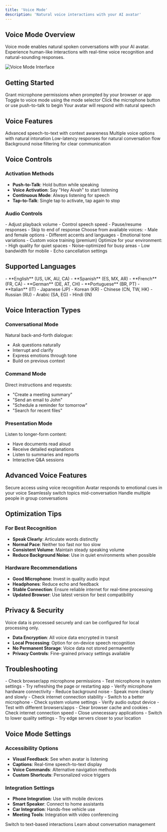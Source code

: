 ```yaml
---
title: 'Voice Mode'
description: 'Natural voice interactions with your AI avatar'
---
```


## Voice Mode Overview

Voice mode enables natural spoken conversations with your AI avatar. Experience human-like interactions with real-time voice recognition and natural-sounding responses.

<img src="/images/voice-interface.png" alt="Voice Mode Interface" />

## Getting Started

<Steps>
  <Step title="Enable Microphone">
    Grant microphone permissions when prompted by your browser or app
  </Step>
  <Step title="Select Voice Mode">
    Toggle to voice mode using the mode selector
  </Step>
  <Step title="Start Speaking">
    Click the microphone button or use push-to-talk to begin
  </Step>
  <Step title="Listen and Respond">
    Your avatar will respond with natural speech
  </Step>
</Steps>

## Voice Features

<CardGroup cols={2}>
  <Card title="Natural Speech Recognition" icon="ear">
    Advanced speech-to-text with context awareness
  </Card>
  <Card title="Human-like Voices" icon="volume-high">
    Multiple voice options with natural intonation
  </Card>
  <Card title="Real-time Processing" icon="bolt">
    Low-latency responses for natural conversation flow
  </Card>
  <Card title="Noise Reduction" icon="shield">
    Background noise filtering for clear communication
  </Card>
</CardGroup>

## Voice Controls

### Activation Methods
- **Push-to-Talk**: Hold button while speaking
- **Voice Activation**: Say "Hey Aivah" to start listening
- **Continuous Mode**: Always listening for speech
- **Tap-to-Talk**: Single tap to activate, tap again to stop

### Audio Controls
<AccordionGroup>
  <Accordion title="Volume & Speed">
    - Adjust playback volume
    - Control speech speed
    - Pause/resume responses
    - Skip to end of response
  </Accordion>

  <Accordion title="Voice Selection">
    Choose from available voices:
    - Male and female options
    - Different accents and languages
    - Emotional tone variations
    - Custom voice training (premium)
  </Accordion>

  <Accordion title="Audio Quality">
    Optimize for your environment:
    - High quality for quiet spaces
    - Noise-optimized for busy areas
    - Low bandwidth for mobile
    - Echo cancellation settings
  </Accordion>
</AccordionGroup>

## Supported Languages

<Tabs>
  <Tab title="Primary Languages">
    - **English** (US, UK, AU, CA)
    - **Spanish** (ES, MX, AR)
    - **French** (FR, CA)
    - **German** (DE, AT, CH)
    - **Portuguese** (BR, PT)
    - **Italian** (IT)
  </Tab>
  
  <Tab title="Additional Languages">
    - Japanese (JP)
    - Korean (KR)
    - Chinese (CN, TW, HK)
    - Russian (RU)
    - Arabic (SA, EG)
    - Hindi (IN)
  </Tab>
</Tabs>

## Voice Interaction Types

### Conversational Mode
Natural back-and-forth dialogue:
- Ask questions naturally
- Interrupt and clarify
- Express emotions through tone
- Build on previous context

### Command Mode
Direct instructions and requests:
- "Create a meeting summary"
- "Send an email to John"
- "Schedule a reminder for tomorrow"
- "Search for recent files"

### Presentation Mode
Listen to longer-form content:
- Have documents read aloud
- Receive detailed explanations
- Listen to summaries and reports
- Interactive Q&A sessions

## Advanced Voice Features

<CardGroup cols={2}>
  <Card title="Voice Biometrics" icon="fingerprint">
    Secure access using voice recognition
  </Card>
  <Card title="Emotion Detection" icon="heart">
    Avatar responds to emotional cues in your voice
  </Card>
  <Card title="Context Switching" icon="arrows-left-right">
    Seamlessly switch topics mid-conversation
  </Card>
  <Card title="Multi-Speaker" icon="users">
    Handle multiple people in group conversations
  </Card>
</CardGroup>

## Optimization Tips

### For Best Recognition
- **Speak Clearly**: Articulate words distinctly
- **Normal Pace**: Neither too fast nor too slow
- **Consistent Volume**: Maintain steady speaking volume
- **Reduce Background Noise**: Use in quiet environments when possible

### Hardware Recommendations
- **Good Microphone**: Invest in quality audio input
- **Headphones**: Reduce echo and feedback
- **Stable Connection**: Ensure reliable internet for real-time processing
- **Updated Browser**: Use latest version for best compatibility

## Privacy & Security

<Warning>
  Voice data is processed securely and can be configured for local processing only.
</Warning>

- **Data Encryption**: All voice data encrypted in transit
- **Local Processing**: Option for on-device speech recognition
- **No Permanent Storage**: Voice data not stored permanently
- **Privacy Controls**: Fine-grained privacy settings available

## Troubleshooting

<AccordionGroup>
  <Accordion title="Microphone Not Working">
    - Check browser/app microphone permissions
    - Test microphone in system settings
    - Try refreshing the page or restarting app
    - Verify microphone hardware connectivity
  </Accordion>

  <Accordion title="Poor Speech Recognition">
    - Reduce background noise
    - Speak more clearly and slowly
    - Check internet connection stability
    - Switch to a better microphone
  </Accordion>

  <Accordion title="Audio Playback Issues">
    - Check system volume settings
    - Verify audio output device
    - Test with different browsers/apps
    - Clear browser cache and cookies
  </Accordion>

  <Accordion title="Latency Problems">
    - Check internet connection speed
    - Close unnecessary applications
    - Switch to lower quality settings
    - Try edge servers closer to your location
  </Accordion>
</AccordionGroup>

## Voice Mode Settings

### Accessibility Options
- **Visual Feedback**: See when avatar is listening
- **Captions**: Real-time speech-to-text display
- **Voice Commands**: Alternative navigation methods
- **Custom Shortcuts**: Personalized voice triggers

### Integration Settings
- **Phone Integration**: Use with mobile devices
- **Smart Speaker**: Connect to home assistants
- **Car Integration**: Hands-free vehicle use
- **Meeting Tools**: Integration with video conferencing

<CardGroup cols={2}>
  <Card title="Chat Mode" icon="message" href="/chat-mode">
    Switch to text-based interactions
  </Card>
  <Card title="Scene Switching" icon="arrows-left-right" href="/scene-switching">
    Learn about conversation management
  </Card>
</CardGroup>